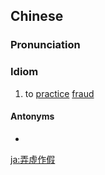 {{also|弄虚作假}}
==Chinese==
{{zh-forms|s=弄虚作假|type=112}}

===Pronunciation===
{{zh-pron
|m=nòngxūzuòjiǎ
|c=lung6 heoi1 zok3 gaa2
|cat=id
}}

===Idiom===
{{zh-idiom}}

# {{lb|zh|Advanced Mandarin}} to [[practice]] [[fraud]]

====Antonyms====
* {{zh-l|實事求是}}

[[ja:弄虛作假]]